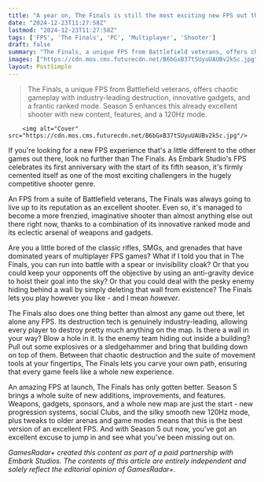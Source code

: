 ```yaml
---
title: "A year on, The Finals is still the most exciting new FPS out there - here’s why"
date: "2024-12-23T11:27:58Z"
lastmod: "2024-12-23T11:27:58Z"
tags: ['FPS', 'The Finals', 'PC', 'Multiplayer', 'Shooter']
draft: false
summary: "The Finals, a unique FPS from Battlefield veterans, offers chaotic gameplay with industry-leading destruction, innovative gadgets, and a frantic ranked mode. Season 5 enhances this already excellent shooter with new content, features, and a 120Hz mode."
images: ["https://cdn.mos.cms.futurecdn.net/B6bGxB37tSUyuUAUBv2kSc.jpg"]
layout: PostSimple
---
```

> The Finals, a unique FPS from Battlefield veterans, offers chaotic gameplay with industry-leading destruction, innovative gadgets, and a frantic ranked mode. Season 5 enhances this already excellent shooter with new content, features, and a 120Hz mode.


        <img alt="Cover" src="https://cdn.mos.cms.futurecdn.net/B6bGxB37tSUyuUAUBv2kSc.jpg"/>
        
If you're looking for a new FPS experience that's a little different to the other games out there, look no further than The Finals. As Embark Studio's FPS celebrates its first anniversary with the start of its fifth season, it's firmly cemented itself as one of the most exciting challengers in the hugely competitive shooter genre.

An FPS from a suite of Battlefield veterans, The Finals was always going to live up to its reputation as an excellent shooter. Even so, it's managed to become a more frenzied, imaginative shooter than almost anything else out there right now, thanks to a combination of its innovative ranked mode and its eclectic arsenal of weapons and gadgets.

Are you a little bored of the classic rifles, SMGs, and grenades that have dominated years of multiplayer FPS games? What if I told you that in The Finals, you can run into battle with a spear or invisibility cloak? Or that you could keep your opponents off the objective by using an anti-gravity device to hoist their goal into the sky? Or that you could deal with the pesky enemy hiding behind a wall by simply deleting that wall from existence? The Finals lets you play however you like - and I mean *however*.

The Finals also does one thing better than almost any game out there, let alone any FPS. Its destruction tech is genuinely industry-leading, allowing every player to destroy pretty much anything on the map. Is there a wall in your way? Blow a hole in it. Is the enemy team hiding out inside a building? Pull out some explosives or a sledgehammer and bring that building down on top of them. Between that chaotic destruction and the suite of movement tools at your fingertips, The Finals lets you carve your own path, ensuring that every game feels like a whole new experience.

An amazing FPS at launch, The Finals has only gotten better. Season 5 brings a whole suite of new additions, improvements, and features. Weapons, gadgets, sponsors, and a whole new map are just the start - new progression systems, social Clubs, and the silky smooth new 120Hz mode, plus tweaks to older arenas and game modes means that this is the best version of an excellent FPS. And with Season 5 out now, you've got an excellent excuse to jump in and see what you've been missing out on.

*GamesRadar+ created this content as part of a paid partnership with Embark Studios. The contents of this article are entirely independent and solely reflect the editorial opinion of GamesRadar+.*
        